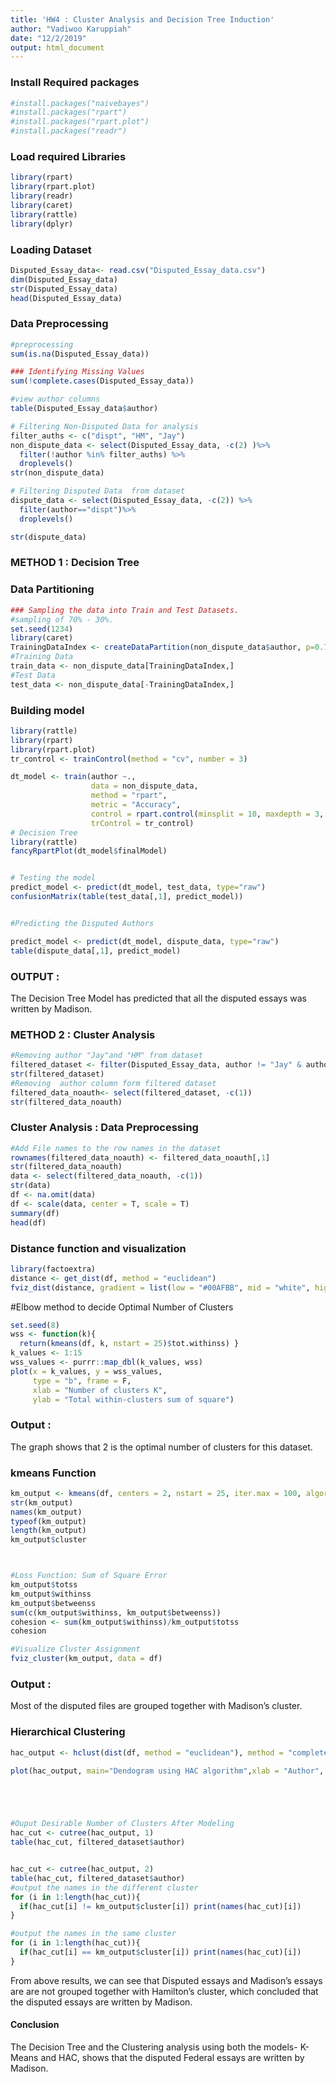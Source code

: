 ```yaml
---
title: 'HW4 : Cluster Analysis and Decision Tree Induction'
author: "Vadiwoo Karuppiah"
date: "12/2/2019"
output: html_document
---
```



### Install Required packages
```r
#install.packages("naivebayes")
#install.packages("rpart")
#install.packages("rpart.plot")
#install.packages("readr")

```

### Load required Libraries
```r

library(rpart)
library(rpart.plot)
library(readr)
library(caret)
library(rattle)
library(dplyr)
```
### Loading Dataset
```r
Disputed_Essay_data<- read.csv("Disputed_Essay_data.csv")
dim(Disputed_Essay_data)
str(Disputed_Essay_data)
head(Disputed_Essay_data)
```

### Data Preprocessing
```r
#preprocessing
sum(is.na(Disputed_Essay_data))

### Identifying Missing Values
sum(!complete.cases(Disputed_Essay_data))

#view author columns 
table(Disputed_Essay_data$author)

# Filtering Non-Disputed Data for analysis
filter_auths <- c("dispt", "HM", "Jay") 
non_dispute_data <- select(Disputed_Essay_data, -c(2) )%>%
  filter(!author %in% filter_auths) %>%
  droplevels()
str(non_dispute_data)

# Filtering Disputed Data  from dataset
dispute_data <- select(Disputed_Essay_data, -c(2)) %>%
  filter(author=="dispt")%>%
  droplevels()

str(dispute_data)
```

### **METHOD 1 : Decision Tree**

### Data Partitioning 
```r
### Sampling the data into Train and Test Datasets.
#sampling of 70% - 30%.
set.seed(1234)
library(caret)
TrainingDataIndex <- createDataPartition(non_dispute_data$author, p=0.70, list = FALSE)
#Training Data
train_data <- non_dispute_data[TrainingDataIndex,]
#Test Data
test_data <- non_dispute_data[-TrainingDataIndex,]
```
### Building model
```r
library(rattle)
library(rpart)
library(rpart.plot)
tr_control <- trainControl(method = "cv", number = 3)

dt_model <- train(author ~.,
                  data = non_dispute_data,
                  method = "rpart",
                  metric = "Accuracy",
                  control = rpart.control(minsplit = 10, maxdepth = 3, cp = 0.07),
                  trControl = tr_control)
# Decision Tree
library(rattle)
fancyRpartPlot(dt_model$finalModel)


# Testing the model
predict_model <- predict(dt_model, test_data, type="raw")
confusionMatrix(table(test_data[,1], predict_model))


#Predicting the Disputed Authors

predict_model <- predict(dt_model, dispute_data, type="raw")
table(dispute_data[,1], predict_model)
```

### **OUTPUT :**
The Decision Tree Model has predicted that all the disputed essays was written by Madison.




### **METHOD 2 : Cluster Analysis**
```r
#Removing author "Jay"and "HM" from dataset 
filtered_dataset <- filter(Disputed_Essay_data, author != "Jay" & author != "HM")
str(filtered_dataset)
#Removing  author column form filtered dataset 
filtered_data_noauth<- select(filtered_dataset, -c(1))
str(filtered_data_noauth)
```
### Cluster Analysis : Data Preprocessing 
```r
#Add File names to the row names in the dataset
rownames(filtered_data_noauth) <- filtered_data_noauth[,1]
str(filtered_data_noauth)
data <- select(filtered_data_noauth, -c(1))
str(data)
df <- na.omit(data)
df <- scale(data, center = T, scale = T) 
summary(df)
head(df)
```
### Distance function and visualization
```r
library(factoextra) 
distance <- get_dist(df, method = "euclidean") 
fviz_dist(distance, gradient = list(low = "#00AFBB", mid = "white", high = "#FC4E07"))
```

#Elbow method to decide Optimal Number of Clusters
```r
set.seed(8) 
wss <- function(k){  
  return(kmeans(df, k, nstart = 25)$tot.withinss) }
k_values <- 1:15
wss_values <- purrr::map_dbl(k_values, wss)
plot(x = k_values, y = wss_values,      
     type = "b", frame = F,     
     xlab = "Number of clusters K",     
     ylab = "Total within-clusters sum of square")
```

### **Output :**
The graph shows that 2 is the optimal number of clusters for this dataset.



### kmeans Function
```r
km_output <- kmeans(df, centers = 2, nstart = 25, iter.max = 100, algorithm = "Hartigan-Wong")
str(km_output)
names(km_output)
typeof(km_output)
length(km_output)
km_output$cluster



#Loss Function: Sum of Square Error
km_output$totss
km_output$withinss
km_output$betweenss
sum(c(km_output$withinss, km_output$betweenss))
cohesion <- sum(km_output$withinss)/km_output$totss 
cohesion

#Visualize Cluster Assignment
fviz_cluster(km_output, data = df)
```


### **Output :**
Most of the disputed files are grouped together with Madison's cluster.


### Hierarchical Clustering
```r

hac_output <- hclust(dist(df, method = "euclidean"), method = "complete") 

plot(hac_output, main="Dendogram using HAC algorithm",xlab = "Author", ylab = "Euclidean Distance", cex = 0.6, hang = -1)





#Ouput Desirable Number of Clusters After Modeling
hac_cut <- cutree(hac_output, 1)
table(hac_cut, filtered_dataset$author)


hac_cut <- cutree(hac_output, 2)
table(hac_cut, filtered_dataset$author)
#output the names in the different cluster
for (i in 1:length(hac_cut)){  
  if(hac_cut[i] != km_output$cluster[i]) print(names(hac_cut)[i])
}

#output the names in the same cluster
for (i in 1:length(hac_cut)){  
  if(hac_cut[i] == km_output$cluster[i]) print(names(hac_cut)[i])
}


```
From above results, we can see that Disputed essays and Madison's essays are are not grouped together with Hamilton's cluster, which concluded that the disputed essays are written by Madison.

#### **Conclusion**
The Decision Tree and the Clustering analysis using both the models- K-Means and HAC, shows that the  disputed Federal essays are written by Madison.
